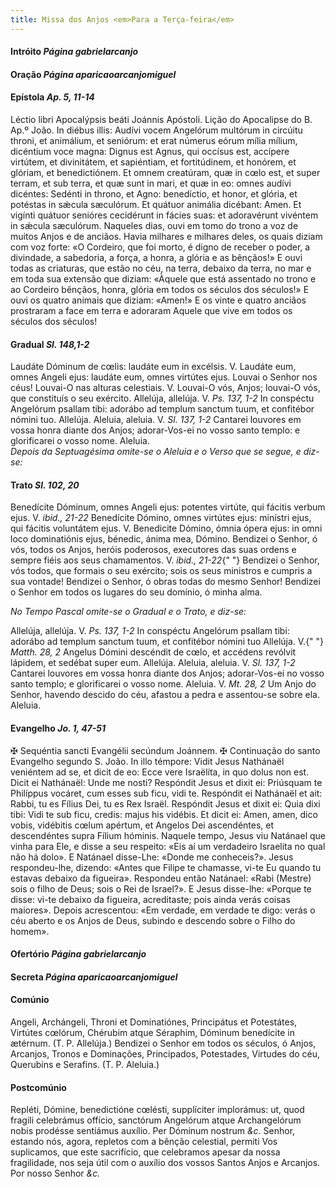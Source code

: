 ```yaml
---
title: Missa dos Anjos <em>Para a Terça-feira</em>
---
```


<h4 class="text-center">
  Intróito <em>Página gabrielarcanjo</em>
</h4>

<h4 class="text-center">
  Oração <em>Página aparicaoarcanjomiguel</em>
</h4>

<h4 class="text-center">
  Epístola <em>Ap. 5, 11-14</em>
</h4>
<div class="grid grid-cols-2 gap-5">
  <span class="text-justify">
    Léctio libri Apocalýpsis beáti Joánnis Apóstoli.
  </span>
  <span class="text-justify">Lição do Apocalipse do B. Ap.º João.</span>
  <span class="text-justify">
    In diébus illis: Audívi vocem Angelórum multórum in circúitu throni, et
    animálium, et seniórum: et erat númerus eórum mília mílium, dicéntium voce
    magna: Dignus est Agnus, qui occísus est, accípere virtútem, et divinitátem,
    et sapiéntiam, et fortitúdinem, et honórem, et glóriam, et benedictiónem. Et
    omnem creatúram, quæ in cœlo est, et super terram, et sub terra, et quæ sunt
    in mari, et quæ in eo: omnes audívi dicéntes: Sedénti in throno, et Agno:
    benedíctio, et honor, et glória, et potéstas in sǽcula sæculórum. Et quátuor
    animália dicébant: Amen. Et vigínti quátuor senióres cecidérunt in fácies
    suas: et adoravérunt vivéntem in sǽcula sæculórum.
  </span>
  <span class="text-justify">
    Naqueles dias, ouvi em tomo do trono a voz de muitos Anjos e de anciãos.
    Havia milhares e milhares deles, os quais diziam com voz forte: «O Cordeiro,
    que foi morto, é digno de receber o poder, a divindade, a sabedoria, a
    força, a honra, a glória e as bênçãos!» E ouvi todas as criaturas, que estão
    no céu, na terra, debaixo da terra, no mar e em toda sua extensão que
    diziam: «Àquele que está assentado no trono e ao Cordeiro bênçãos, honra,
    glória em todos os séculos dos séculos!» E ouvi os quatro animais que
    diziam: «Amen!» E os vinte e quatro anciãos prostraram a face em terra e
    adoraram Aquele que vive em todos os séculos dos séculos!
  </span>
</div>

<h4 class="text-center">
  Gradual <em>Sl. 148,1-2</em>
</h4>
<div class="grid grid-cols-2 gap-5">
  <span class="text-justify">
    Laudáte Dóminum de cœlis: laudáte eum in excélsis. V. Laudáte eum, omnes
    Angeli ejus: laudáte eum, omnes virtútes ejus.
  </span>
  <span class="text-justify">
    Louvai o Senhor nos céus! Louvai-O nas alturas celestiais. V. Louvai-O vós,
    Anjos; louvai-O vós, que constituís o seu exército.
  </span>
  <span class="text-justify">
    Allelúja, allelúja. V. <em>Ps. 137, 1-2</em> In conspéctu Angelórum psallam
    tibi: adorábo ad templum sanctum tuum, et confitébor nómini tuo. Allelúja.
  </span>
  <span class="text-justify">
    Aleluia, aleluia. V. <em>Sl. 137, 1-2</em> Cantarei louvores em vossa honra
    diante dos Anjos; adorar-Vos-ei no vosso santo templo: e glorificarei o
    vosso nome. Aleluia.
  </span>
</div>

<em>
  Depois da Septuagésima omite-se o Aleluia e o Verso que se segue, e diz-se:
</em>

<h4 class="text-center">
  Trato <em>Sl. 102, 20</em>
</h4>
<div class="grid grid-cols-2 gap-5">
  <span class="text-justify">
    Benedícite Dóminum, omnes Angeli ejus: potentes virtúte, qui fácitis verbum
    ejus. V. <em>ibid., 21-22</em> Benedícite Dómino, omnes virtútes ejus:
    minístri ejus, qui fácitis voluntátem ejus. V. Benedicite Dómino, ómnia
    ópera ejus: in omni loco dominatiónis ejus, bénedic, ánima mea, Dómino.
  </span>
  <span class="text-justify">
    Bendizei o Senhor, ó vós, todos os Anjos, heróis poderosos, executores das
    suas ordens e sempre fiéis aos seus chamamentos. V. <em>ibid., 21-22</em>{" "}
    Bendizei o Senhor, vós todos, que formais o seu exército; sois os seus
    ministros e cumpris a sua vontade! Bendizei o Senhor, ó obras todas do mesmo
    Senhor! Bendizei o Senhor em todos os lugares do seu domínio, ó minha alma.
  </span>
</div>

<em>No Tempo Pascal omite-se o Gradual e o Trato, e diz-se:</em>

<div class="grid grid-cols-2 gap-5">
  <span class="text-justify">
    Allelúja, allelúja. V. <em>Ps. 137, 1-2</em> In conspéctu Angelórum psallam
    tibi: adorábo ad templum sanctum tuum, et confitébor nómini tuo Allelúja. V.{" "}
    <em>Matth. 28, 2</em> Angelus Dómini descéndit de cœlo, et accédens revólvit
    lápidem, et sedébat super eum. Allelúja.
  </span>
  <span class="text-justify">
    Aleluia, aleluia. V. <em>Sl. 137, 1-2</em> Cantarei louvores em vossa honra
    diante dos Anjos; adorar-Vos-ei no vosso santo templo; e glorificarei o
    vosso nome. Aleluia. V. <em>Mt. 28, 2</em> Um Anjo do Senhor, havendo
    descido do céu, afastou a pedra e assentou-se sobre ela. Aleluia.
  </span>
</div>

<h4 class="text-center">
  Evangelho <em>Jo. 1, 47-51</em>
</h4>
<div class="grid grid-cols-2 gap-5">
  <span class="text-justify">
    <span class="text-red-500">&#10016;</span> Sequéntia sancti Evangélii
    secúndum Joánnem.
  </span>
  <span class="text-justify">
    <span class="text-red-500">&#10016;</span> Continuação do santo Evangelho
    segundo S. João.
  </span>
  <span class="text-justify">
    In illo témpore: Vidit Jesus Nathánaël veniéntem ad se, et dicit de eo: Ecce
    vere Israëlíta, in quo dolus non est. Dicit ei Nathánaël: Unde me nosti?
    Respóndit Jesus et dixit ei: Priúsquam te Philíppus vocáret, cum esses sub
    ficu, vidi te. Respóndit ei Nathánaël et ait: Rabbi, tu es Fílius Dei, tu es
    Rex Israël. Respóndit Jesus et dixit ei: Quia dixi tibi: Vidi te sub ficu,
    credis: majus his vidébis. Et dicit ei: Amen, amen, dico vobis, vidébitis
    cœlum apértum, et Angelos Dei ascendéntes, et descendéntes supra Fílium
    hóminis.
  </span>
  <span class="text-justify">
    Naquele tempo, Jesus viu Natánael que vinha para Ele, e disse a seu
    respeito: «Eis aí um verdadeiro Israelita no qual não há dolo». E Natánael
    disse-Lhe: «Donde me conheceis?». Jesus respondeu-lhe, dizendo: «Antes que
    Filipe te chamasse, vi-te Eu quando tu estavas debaixo da figueira».
    Respondeu então Natánael: «Rabi (Mestre) sois o filho de Deus; sois o Rei de
    Israel?». E Jesus disse-lhe: «Porque te disse: vi-te debaixo da figueira,
    acreditaste; pois ainda verás coisas maiores». Depois acrescentou: «Em
    verdade, em verdade te digo: verás o céu aberto e os Anjos de Deus, subindo
    e descendo sobre o Filho do homem».
  </span>
</div>

<h4 class="text-center">
  Ofertório <em>Página gabrielarcanjo</em>
</h4>

<h4 class="text-center">
  Secreta <em>Página aparicaoarcanjomiguel</em>
</h4>


#### Comúnio
<div class="grid grid-cols-2 gap-5">
  <span class="text-justify">
    Angeli, Archángeli, Throni et Dominatiónes, Principátus et Potestátes,
    Virtútes cœlórum, Chérubim atque Séraphim, Dóminum benedícite in ætérnum.
    (T. P. Allelúja.)
  </span>
  <span class="text-justify">
    Bendizei o Senhor em todos os séculos, ó Anjos, Arcanjos, Tronos e
    Dominações, Principados, Potestades, Virtudes do céu, Querubins e Serafins.
    (T. P. Aleluia.)
  </span>
</div>


#### Postcomúnio
<div class="grid grid-cols-2 gap-5">
  <span class="text-justify">
    Repléti, Dómine, benedictióne cœlésti, supplíciter implorámus: ut, quod
    fragili celebrámus offício, sanctórum Angelórum atque Archangelórum nobis
    prodésse sentiámus auxílio. Per Dóminum nostrum <em>&c.</em>
  </span>
  <span class="text-justify">
    Senhor, estando nós, agora, repletos com a bênção celestial, permiti Vos
    suplicamos, que este sacrifício, que celebramos apesar da nossa fragilidade,
    nos seja útil com o auxílio dos vossos Santos Anjos e Arcanjos. Por nosso
    Senhor <em>&c.</em>
  </span>
</div>
